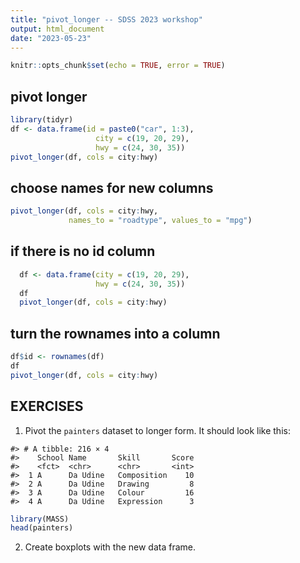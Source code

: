 ```yaml
---
title: "pivot_longer -- SDSS 2023 workshop"
output: html_document
date: "2023-05-23"
---
```


```r
knitr::opts_chunk$set(echo = TRUE, error = TRUE)
```

## pivot longer

```r
library(tidyr)
df <- data.frame(id = paste0("car", 1:3),
                   city = c(19, 20, 29),
                   hwy = c(24, 30, 35))
pivot_longer(df, cols = city:hwy)
```


## choose names for new columns

```r
pivot_longer(df, cols = city:hwy,
             names_to = "roadtype", values_to = "mpg")
```

## if there is no id column

```r
  df <- data.frame(city = c(19, 20, 29),
                   hwy = c(24, 30, 35))
  df
  pivot_longer(df, cols = city:hwy)
```

## turn the rownames into a column

```r
df$id <- rownames(df)
df
pivot_longer(df, cols = city:hwy)
```

## EXERCISES

1. Pivot the `painters` dataset to longer form. It should look like this:

```
#> # A tibble: 216 × 4
#>    School Name       Skill       Score
#>    <fct>  <chr>      <chr>       <int>
#>  1 A      Da Udine   Composition    10
#>  2 A      Da Udine   Drawing         8
#>  3 A      Da Udine   Colour         16
#>  4 A      Da Udine   Expression      3
```

```r
library(MASS)
head(painters)
```

2. Create boxplots with the new data frame.



